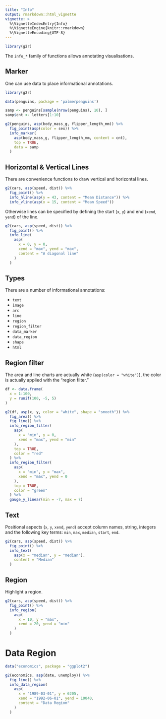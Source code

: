 ```yaml
---
title: "Info"
output: rmarkdown::html_vignette
vignette: >
  %\VignetteIndexEntry{Info}
  %\VignetteEngine{knitr::rmarkdown}
  %\VignetteEncoding{UTF-8}
---
```


```r
library(g2r)
```

The `info_*` family of functions allows annotating visualisations.

## Marker

One can use data to place informational annotations.

```r
library(g2r)

data(penguins, package = 'palmerpenguins')

samp <- penguins[sample(nrow(penguins), 10), ]
samp$cnt <- letters[1:10]

g2(penguins, asp(body_mass_g, flipper_length_mm)) %>% 
  fig_point(asp(color = sex)) %>% 
  info_marker(
    asp(body_mass_g, flipper_length_mm, content = cnt), 
    top = TRUE,
    data = samp
  )
```

## Horizontal & Vertical Lines

There are convenience functions to draw vertical and horizontal lines.

```r
g2(cars, asp(speed, dist)) %>% 
  fig_point() %>% 
  info_hline(asp(y = 43, content = "Mean Distance")) %>% 
  info_vline(asp(x = 15, content = "Mean Speed"))
```

Otherwise lines can be specified by defining the start (`x`, `y`) and end (`xend`, `yend`) of the line.

```r
g2(cars, asp(speed, dist)) %>% 
  fig_point() %>% 
  info_line(
    asp(
      x = 0, y = 0, 
      xend = "max", yend = "max",
      content = "A diagonal line"
    )
  )
```

## Types

There are a number of informational annotations:

- `text`
- `image`
- `arc`
- `line`
- `region`
- `region_filter`
- `data_marker`
- `data_region`
- `shape`
- `html`

## Region filter

The area and line charts are actually white (`asp(color = "white")`), the color is actually applied with the "region filter."

```r
df <- data.frame(
  x = 1:100,
  y = runif(100, -5, 5)
)

g2(df, asp(x, y, color = "white", shape = "smooth")) %>% 
  fig_area() %>% 
  fig_line() %>% 
  info_region_filter(
    asp(
      x = "min", y = 0, 
      xend = "max", yend = "min"
    ), 
    top = TRUE,
    color = "red"
  ) %>% 
  info_region_filter(
    asp(
      x = "min", y = "max", 
      xend = "max", yend = 0
    ), 
    top = TRUE,
    color = "green"
  ) %>% 
  gauge_y_linear(min = -7, max = 7)
```

## Text

Positional aspects (`x`, `y`, `xend`, `yend`) accept column names, string, integers and the following key terms: `min`, `max`, `median`, `start`, `end`.

```r
g2(cars, asp(speed, dist)) %>% 
  fig_point() %>% 
  info_text(
    asp(x = "median", y = "median"),
    content = "Median"
  )
```

## Region

Highlight a region.

```r
g2(cars, asp(speed, dist)) %>% 
  fig_point() %>% 
  info_region(
    asp(
      x = 10, y = "max",
      xend = 20, yend = "min"
    )
  )
```

# Data Region

```r
data("economics", package = "ggplot2")

g2(economics, asp(date, unemploy)) %>% 
  fig_line() %>% 
  info_data_region(
    asp(
      x = "1989-03-01", y = 6205,
      xend = "1992-06-01", yend = 10040,
      content = "Data Region"
    )
  )
```
